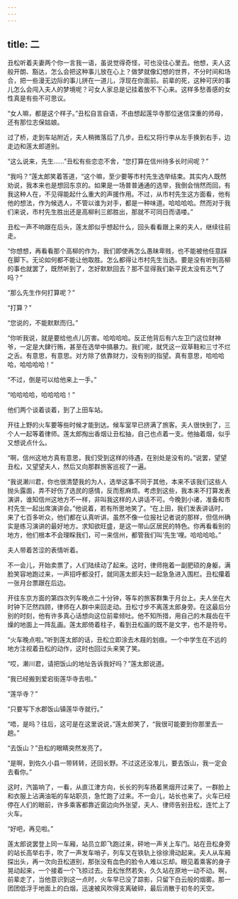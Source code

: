 ```yaml
---
---
---
```

title: 二
---




丑松听着夫妻两个你一言我一语，虽说觉得奇怪，可也没往心里去。他想，夫人这般开朗、豁达，怎么会把这种事儿放在心上？做梦就像幻想的世界，不分时间和场合，把一些漫无边际的事儿拼在一道儿，浮现在你面前。前辈的死，这种可厌的事儿怎么会闯入夫人的梦境呢？可女人家总是记挂着放不下心来。这样多愁善感的女性真是有些不可思议。

“女人嘛，都是这个样子。”丑松自言自语，不由想起莲华寺那位迷信深重的师母，还有那位志保姑娘。

过了桥，走到车站附近，夫人稍微落后了几步。丑松又将行李从左手换到右手，边走边和莲太郎道别。

“这么说来，先生……”丑松有些恋恋不舍，“您打算在信州待多长时间呢？”

“我吗？”莲太郎笑着答道，“这个嘛，至少要等市村先生选举结束。其实内人既然劝说，我本来也是想回东京的。如果是一场普普通通的选举，我倒会悄然而回，有我这种人在，不见得能起什么重大的声援作用。不过，从市村先生这方面看，他有他的想法，作为候选人，不管以谁为对手，都是一种味道。哈哈哈哈。然而对于我们来说，市村先生胜出还是高柳利三郎胜出，那就不可同日而语喽。”

丑松一声不响跟在后头，莲太郎似乎想起什么，回头看看跟上来的夫人，继续往前走。

“你想想，再看看那个高柳的作为，我们即使再怎么愚昧卑贱，也不能被他任意踩在脚下。无论如何都不能让他取胜。怎么都得让市村先生当选。要是没有听到高柳的事也就罢了，既然听到了，怎好默默回去？那不显得我们新平民太没有志气了吗？”

“那么先生作何打算呢？”

“打算？”

“您说的，不能默默而归。”

“你听我说，就是要给他点儿厉害。哈哈哈哈。反正他背后有六左卫门这位财神爷，一定是大肆行贿，甚至在选举中搞暴力。我们呢，就凭这一双草鞋和三寸不烂之舌。有意思，有意思。对方除了依靠财力，没有别的指望。真有意思，哈哈哈哈，哈哈哈哈！”

“不过，倒是可以给他来上一手。”

“哈哈哈哈，哈哈哈哈！”

他们两个谈着谈着，到了上田车站。

开往上野的火车要等些时候才能到达。候车室早已挤满了旅客。夫人很快到了，三个人一起等着律师。莲太郎掏出香烟让丑松抽，自己也点着一支。他抽着烟，似乎又想说点什么。

“啊，信州这地方真有意思，我们受到这样的待遇，在别处是没有的。”说罢，望望丑松，又望望夫人，然后又向那群旅客巡视了一遍。

“我说濑川君，你也很清楚我的为人，选举这事不同于其他，本来不该我们这些人抛头露面，弄不好伤了选民的感情，反而惹麻烦。考虑到这些，我本来不打算发表演讲，谁知信州这地方不一样，非叫我这样的人讲话不可。今晚到小诸，准备和市村先生一起出席演讲会。”他说着，若有所思地笑了。“在上田，我们发表讲话时，来了七百多听众，他们都在认真听讲。虽然不像一位报社记者说的那样，但信州确实是练习演讲的最好地方。求知欲旺盛，是这一带山区居民的特色。你再看看别的地方，他们根本不会理睬我们，可一来信州，都管我们叫‘先生’哩。哈哈哈哈。”

夫人带着苦涩的表情听着。

不一会儿，开始卖票了，人们陆续动了起来。这时，律师拖着一副肥硕的身躯，满脸笑容地跑过来，一声招呼都没打，就同莲太郎夫妇一起急急进入围栏。丑松攥着一张月台票跟在后边。

开往东京方面的第四次列车晚点二十分钟，等车的旅客群集于月台上。夫人坐在大时钟下茫然四顾，律师在人群中来回走动。丑松寸步不离莲太郎身旁。在这最后分别的时刻，他有许多真心话想向这位前辈倾吐。他不知所措，用自己的木屐齿在干燥的地面上一阵乱画。莲太郎倚着柱子，看到丑松画的既不是文字，也不是符号。

“火车晚点啦。”听到莲太郎的话，丑松立即涂去木屐的划痕。一个中学生在不远的地方注视着丑松的动作，这时也回过头来笑了笑。

“哎，濑川君，请把饭山的地址告诉我好吗？”莲太郎说道。

“我已经搬到爱宕街莲华寺去啦。”

“莲华寺？”

“只要写下水郡饭山镇莲华寺就行。”

“唔，是吗？往后，这可是在这里说说，”莲太郎笑了，“我很可能要到你那里去一趟。”

“去饭山？”丑松的眼睛突然发亮了。

“是啊，到佐久小县一带转转，还回长野。不过这还没准儿，要去饭山，我一定会去看你。”

这时，汽笛响了，一看，从直江津方向，长长的列车扬着黑烟开过来了。一群脸上和衣服上沾满油垢的车站职员，急忙跑了过来。不一会儿，站长也来了。火车已经停在人们的眼前，许多乘客都靠近窗边向外张望，夫人、律师告别丑松，连忙上了火车。

“好吧，再见啦。”

莲太郎说罢登上同一车厢，站员立即飞跑过来，砰地一声关上车门。站在丑松身旁的站长高举右手，吹了一声发车哨子，列车又在铁轨上徐徐滑动起来。夫人从车厢探出头，再一次向丑松道别，那张没有血色的脸令人难以忘却。眼见着乘客的身子晃动起来，一个接着一个飞掠过去。丑松怅然若失，久久站在原地一动不动。啊，前辈走了，当他意识到这一点时，火车早已没了踪影，只留下白云般的烟雾。那一团团低浮于地面上的白烟，迅速被风吹得支离破碎，最后消散于初冬的天空。